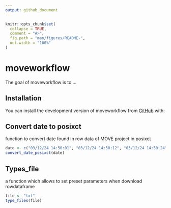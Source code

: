 ```yaml
---
output: github_document
---
```


<!-- README.md is generated from README.Rmd. Please edit that file -->

```r
knitr::opts_chunk$set(
  collapse = TRUE,
  comment = "#>",
  fig.path = "man/figures/README-",
  out.width = "100%"
)
```

# moveworkflow

<!-- badges: start -->
<!-- badges: end -->

The goal of moveworkflow is to ...

## Installation

You can install the development version of moveworkflow from [GitHub](https://github.com/) with:

## Convert date to posixct
function to convert date found in row data of MOVE project in posixct

``` r
date <- c("03/12/24 14:50:01", "03/12/24 14:50:12", "03/12/24 14:50:24")
convert_date_posixct(date)
```
## Types_file
a function which allows to set preset parameters when download rowdataframe 

``` r
file <- "txt"
type_files(file)
```

